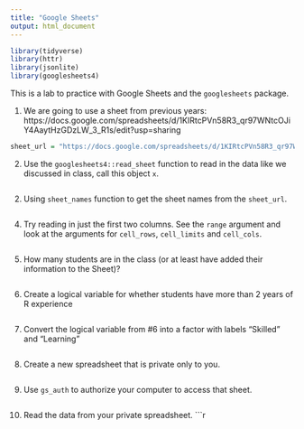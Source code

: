 ```yaml
---
title: "Google Sheets"
output: html_document
---
```


```r
library(tidyverse)
library(httr)
library(jsonlite)
library(googlesheets4)
```

This is a lab to practice with Google Sheets and the `googlesheets` package.

1. We are going to use a sheet from previous years: https://docs.google.com/spreadsheets/d/1KIRtcPVn58R3_qr97WNtcOJiY4AaytHzGDzLW_3_R1s/edit?usp=sharing

```r
sheet_url = "https://docs.google.com/spreadsheets/d/1KIRtcPVn58R3_qr97WNtcOJiY4AaytHzGDzLW_3_R1s/edit?usp=sharing"
```


2. Use the `googlesheets4::read_sheet` function to read in the data like we discussed in class, call this object `x`.
```r

```

2. Using `sheet_names` function to get the sheet names from the `sheet_url`.
```r

```


4. Try reading in just the first two columns. See the `range` argument and look at the arguments for `cell_rows`, `cell_limits` and `cell_cols`.
```r

```

5. How many students are in the class (or at least have added their information to the Sheet)?
```r

```
6. Create a logical variable for whether students have more than 2 years of R experience
```r

```
7. Convert the logical variable from \#6 into a factor with labels "Skilled" and "Learning" 
```r

```
8. Create a new spreadsheet that is private only to you.
```r

```
9. Use `gs_auth` to authorize your computer to access that sheet. 
```r

```
10. Read the data from your private spreadsheet. 
```r

